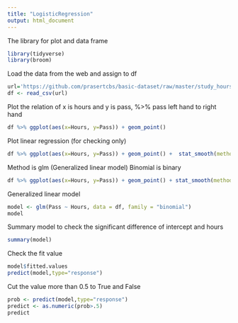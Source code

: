 ```yaml
---
title: "LogisticRegression"
output: html_document
---
```


The library for plot and data frame
```r
library(tidyverse)
library(broom)
```

Load the data from the web and assign to df
```r
url='https://github.com/prasertcbs/basic-dataset/raw/master/study_hours.csv'
df <- read_csv(url)
```

Plot the relation of x is hours and y is pass, %>% pass left hand to right hand
```r
df %>% ggplot(aes(x=Hours, y=Pass)) + geom_point()
```

Plot linear regression (for checking only)
```r
df %>% ggplot(aes(x=Hours, y=Pass)) + geom_point() +  stat_smooth(method="lm", se=FALSE)
```

Method is glm (Generalized linear model) Binomial is binary
```r
df %>% ggplot(aes(x=Hours, y=Pass)) + geom_point() + stat_smooth(method="glm", method.args=list(family="binomial"), se=FALSE) + labs(y='prop of passing exam')
```

Generalized linear model
```r
model <- glm(Pass ~ Hours, data = df, family = "binomial")
model
```

Summary model to check the significant difference of intercept and hours
```r
summary(model)
```

Check the fit value
```r
model$fitted.values
predict(model,type="response")
```

Cut the value more than 0.5 to True and False
```r
prob <- predict(model,type="response")
predict <- as.numeric(prob>.5)
predict
```
